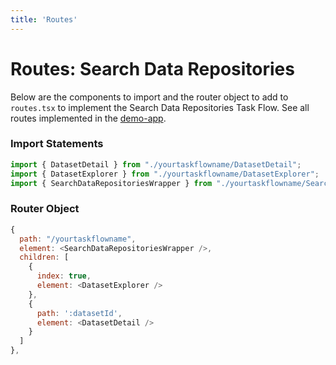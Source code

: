 ```yaml
---
title: 'Routes'
---
```


# Routes: Search Data Repositories

Below are the components to import and the router object to add to `routes.tsx` to implement the Search Data Repositories Task Flow. See all routes implemented in the [demo-app](https://github.com/strudel-science/strudel-kit/blob/main/strudel-demo-app/src/app/routes.tsx).

### Import Statements

```js
import { DatasetDetail } from "./yourtaskflowname/DatasetDetail";
import { DatasetExplorer } from "./yourtaskflowname/DatasetExplorer";
import { SearchDataRepositoriesWrapper } from "./yourtaskflowname/SearchDataRepositoriesWrapper";
```

### Router Object

```js
{
  path: "/yourtaskflowname",
  element: <SearchDataRepositoriesWrapper />,
  children: [
    {
      index: true,
      element: <DatasetExplorer />
    },
    {
      path: ':datasetId',
      element: <DatasetDetail />
    }
  ]
},
```
